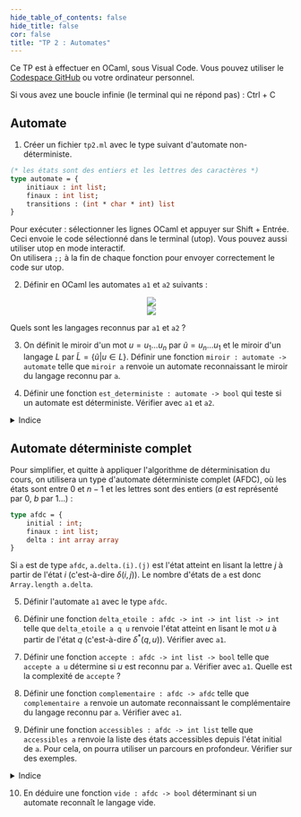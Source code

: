 ```yaml
---
hide_table_of_contents: false
hide_title: false
cor: false
title: "TP 2 : Automates"
---
```


Ce TP est à effectuer en OCaml, sous Visual Code. Vous pouvez utiliser le [Codespace GitHub](../0_codespace.md) ou votre ordinateur personnel.  

Si vous avez une boucle infinie (le terminal qui ne répond pas) : Ctrl + C

## Automate

1. Créer un fichier `tp2.ml` avec le type suivant d'automate non-déterministe. 

```ocaml
(* les états sont des entiers et les lettres des caractères *)
type automate = { 
    initiaux : int list;
    finaux : int list;
    transitions : (int * char * int) list
}
```

Pour exécuter : sélectionner les lignes OCaml et appuyer sur Shift + Entrée. Ceci envoie le code sélectionné dans le terminal (utop). Vous pouvez aussi utiliser utop en mode interactif.  
On utilisera `;;` à la fin de chaque fonction pour envoyer correctement le code sur utop. 

2. Définir en OCaml les automates `a1` et `a2` suivants :


<center>
<img src={a1} width={230}/>
</center>
<center>
<img src={a2} width={360}/>
</center>

Quels sont les langages reconnus par `a1` et `a2` ?

3. On définit le miroir d'un mot $u = u_1 ... u_n$ par $\widetilde{u} = u_n ... u_1$ et le miroir d'un langage $L$ par $\widetilde{L} = \{\widetilde{u} | u \in L\}$. 
Définir une fonction `miroir : automate -> automate` telle que `miroir a` renvoie un automate reconnaissant le miroir du langage reconnu par `a`.

4. Définir une fonction `est_deterministe : automate -> bool` qui teste si un automate est déterministe. Vérifier avec `a1` et `a2`.

<details>
<summary>Indice</summary>

```ocaml
let est_deterministe a =
  let rec aux = function
      | [] -> true
      | (q1, a, q2)::q -> 
          let rec aux2 = function
              ...
          in aux2 q
  in ...
```

</details>

## Automate déterministe complet

Pour simplifier, et quitte à appliquer l'algorithme de déterminisation du cours, on utilisera un type d'automate déterministe complet (AFDC), où les états sont entre $0$ et $n-1$ et les lettres sont des entiers ($a$ est représenté par $0$, $b$ par $1$...) :

```ocaml
type afdc = { 
    initial : int;
    finaux : int list;
    delta : int array array
}
```

Si `a` est de type `afdc`, `a.delta.(i).(j)` est l'état atteint en lisant la lettre $j$ à partir de l'état $i$ (c'est-à-dire $\delta(i, j)$). Le nombre d'états de `a` est donc `Array.length a.delta`.

5. Définir l'automate `a1` avec le type `afdc`.

6. Définir une fonction `delta_etoile : afdc -> int -> int list -> int` telle que `delta_etoile a q u` renvoie l'état atteint en lisant le mot $u$ à partir de l'état $q$ (c'est-à-dire $\delta^*(q, u)$). Vérifier avec `a1`.

7. Définir une fonction `accepte : afdc -> int list -> bool` telle que `accepte a u` détermine si $u$ est reconnu par `a`. Vérifier avec `a1`. Quelle est la complexité de `accepte` ?

8. Définir une fonction `complementaire : afdc -> afdc` telle que `complementaire a` renvoie un automate reconnaissant le complémentaire du langage reconnu par `a`. Vérifier avec `a1`.

9. Définir une fonction `accessibles : afdc -> int list` telle que `accessibles a` renvoie la liste des états accessibles depuis l'état initial de `a`. Pour cela, on pourra utiliser un parcours en profondeur. Vérifier sur des exemples.

<details>
<summary>Indice</summary>

```ocaml
let accessibles a =
  let vus = ... in (* vus.(i) = true si l'état i a été visité *)
  let rec aux q = (* parcours en profondeur depuis l'état q *)
    ...
  aux a.initial; (* on commence le parcours en profondeur depuis l'état initial *)
  ...
```

</details>

10. En déduire une fonction `vide : afdc -> bool` déterminant si un automate reconnaît le langage vide.
